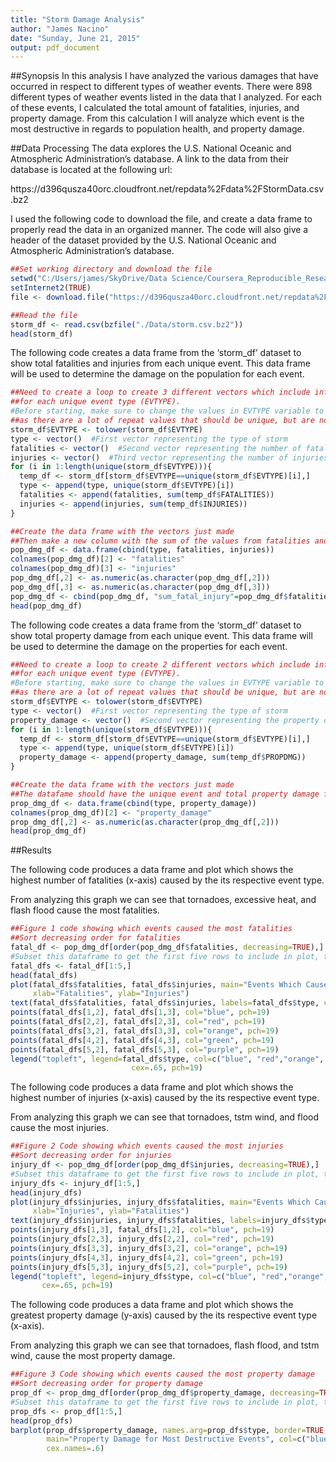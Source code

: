 ```yaml
---
title: "Storm Damage Analysis"
author: "James Nacino"
date: "Sunday, June 21, 2015"
output: pdf_document
---
```


##Synopsis
In this analysis I have analyzed the various damages that have occurred in respect to different types of weather events. There were 898 different types of weather events listed in the data that I analyzed. For each of these events, I calculated the total amount of fatalities, injuries, and property damage. From this calculation I will analyze which event is the most destructive in regards to population health, and property damage.

##Data Processing
The data explores the U.S. National Oceanic and Atmospheric Administration's database. A link to the data from their database is located at the following url:

https://d396qusza40orc.cloudfront.net/repdata%2Fdata%2FStormData.csv.bz2

I used the following code to download the file, and create a data frame to properly read the data in an organized manner. The code will also give a header of the dataset provided by the U.S. National Oceanic and Atmospheric Administration's database.
```r
##Set working directory and download the file
setwd("C:/Users/james/SkyDrive/Data Science/Coursera_Reproducible_Research/Project_2")
setInternet2(TRUE)
file <- download.file("https://d396qusza40orc.cloudfront.net/repdata%2Fdata%2FStormData.csv.bz2" , destfile="./Data/storm.csv.bz2")

##Read the file
storm_df <- read.csv(bzfile("./Data/storm.csv.bz2"))
head(storm_df)
```

The following code creates a data frame from the 'storm_df' dataset to show total fatalities and injuries from each unique event. This data frame will be used to determine the damage on the population for each event.
```r
##Need to create a loop to create 3 different vectors which include information
##for each unique event type (EVTYPE).
#Before starting, make sure to change the values in EVTYPE variable to lowercase
##as there are a lot of repeat values that should be unique, but are not due to case.
storm_df$EVTYPE <- tolower(storm_df$EVTYPE)
type <- vector()  #First vector representing the type of storm
fatalities <- vector()  #Second vector representing the number of fatalites
injuries <- vector()  #Third vector representing the number of injuries
for (i in 1:length(unique(storm_df$EVTYPE))){
  temp_df <- storm_df[storm_df$EVTYPE==unique(storm_df$EVTYPE)[i],]
  type <- append(type, unique(storm_df$EVTYPE)[i])
  fatalities <- append(fatalities, sum(temp_df$FATALITIES))
  injuries <- append(injuries, sum(temp_df$INJURIES))
}

##Create the data frame with the vectors just made
##Then make a new column with the sum of the values from fatalities and injuries
pop_dmg_df <- data.frame(cbind(type, fatalities, injuries))
colnames(pop_dmg_df)[2] <- "fatalities"
colnames(pop_dmg_df)[3] <- "injuries"
pop_dmg_df[,2] <- as.numeric(as.character(pop_dmg_df[,2]))
pop_dmg_df[,3] <- as.numeric(as.character(pop_dmg_df[,3]))
pop_dmg_df <- cbind(pop_dmg_df, "sum_fatal_injury"=pop_dmg_df$fatalities+pop_dmg_df$injuries)
head(pop_dmg_df)
```

The following code creates a data frame from the 'storm_df' dataset to show total property damage from each unique event. This data frame will be used to determine the damage on the properties for each event.
```r
##Need to create a loop to create 2 different vectors which include information
##for each unique event type (EVTYPE).
#Before starting, make sure to change the values in EVTYPE variable to lowercase
##as there are a lot of repeat values that should be unique, but are not due to case.
storm_df$EVTYPE <- tolower(storm_df$EVTYPE)
type <- vector()  #First vector representing the type of storm
property_damage <- vector()  #Second vector representing the property damage
for (i in 1:length(unique(storm_df$EVTYPE))){
  temp_df <- storm_df[storm_df$EVTYPE==unique(storm_df$EVTYPE)[i],]
  type <- append(type, unique(storm_df$EVTYPE)[i])
  property_damage <- append(property_damage, sum(temp_df$PROPDMG))
}

##Create the data frame with the vectors just made
##The datafame should have the unique event and total property damage for that event
prop_dmg_df <- data.frame(cbind(type, property_damage))
colnames(prop_dmg_df)[2] <- "property_damage"
prop_dmg_df[,2] <- as.numeric(as.character(prop_dmg_df[,2]))
head(prop_dmg_df)
```

##Results

The following code produces a data frame and plot which shows the highest number of fatalities (x-axis) caused by the its respective event type. 

From analyzing this graph we can see that tornadoes, excessive heat, and flash flood cause the most fatalities.
```r
##Figure 1 code showing which events caused the most fatalities
##Sort decreasing order for fatalities
fatal_df <- pop_dmg_df[order(pop_dmg_df$fatalities, decreasing=TRUE),]
#Subset this dataframe to get the first five rows to include in plot, then plot
fatal_dfs <- fatal_df[1:5,]
head(fatal_dfs)
plot(fatal_dfs$fatalities, fatal_dfs$injuries, main="Events Which Caused the Most Fatalities",
     xlab="Fatalities", ylab="Injuries")
text(fatal_dfs$fatalities, fatal_dfs$injuries, labels=fatal_dfs$type, cex=.8, pos=3)
points(fatal_dfs[1,2], fatal_dfs[1,3], col="blue", pch=19)
points(fatal_dfs[2,2], fatal_dfs[2,3], col="red", pch=19)
points(fatal_dfs[3,2], fatal_dfs[3,3], col="orange", pch=19)
points(fatal_dfs[4,2], fatal_dfs[4,3], col="green", pch=19)
points(fatal_dfs[5,2], fatal_dfs[5,3], col="purple", pch=19)
legend("topleft", legend=fatal_dfs$type, col=c("blue", "red","orange", "green", "purple"),
                           cex=.65, pch=19)
```

The following code produces a data frame and plot which shows the highest number of injuries (x-axis) caused by the its respective event type. 

From analyzing this graph we can see that tornadoes, tstm wind, and flood cause the most injuries.
```r
##Figure 2 Code showing which events caused the most injuries
##Sort decreasing order for injuries
injury_df <- pop_dmg_df[order(pop_dmg_df$injuries, decreasing=TRUE),]
#Subset this dataframe to get the first five rows to include in plot, then plot
injury_dfs <- injury_df[1:5,]
head(injury_dfs)
plot(injury_dfs$injuries, injury_dfs$fatalities, main="Events Which Caused the Most Injuries",
     xlab="Injuries", ylab="Fatalities")
text(injury_dfs$injuries, injury_dfs$fatalities, labels=injury_dfs$type, cex=.8, pos=3)
points(injury_dfs[1,3], fatal_dfs[1,2], col="blue", pch=19)
points(injury_dfs[2,3], injury_dfs[2,2], col="red", pch=19)
points(injury_dfs[3,3], injury_dfs[3,2], col="orange", pch=19)
points(injury_dfs[4,3], injury_dfs[4,2], col="green", pch=19)
points(injury_dfs[5,3], injury_dfs[5,2], col="purple", pch=19)
legend("topleft", legend=injury_dfs$type, col=c("blue", "red","orange", "green", "purple"),
       cex=.65, pch=19)
```

The following code produces a data frame and plot which shows the greatest property damage (y-axis) caused by the its respective event type (x-axis). 

From analyzing this graph we can see that tornadoes, flash flood, and tstm wind, cause the most property damage.
```r
##Figure 3 Code showing which events caused the most property damage
##Sort decreasing order for property damage
prop_df <- prop_dmg_df[order(prop_dmg_df$property_damage, decreasing=TRUE),]
#Subset this dataframe to get the first five rows to include in plot, then plot
prop_dfs <- prop_df[1:5,]
head(prop_dfs)
barplot(prop_dfs$property_damage, names.arg=prop_dfs$type, border=TRUE, xlab="Event", ylab="Amount of Property Damage",
        main="Property Damage for Most Destructive Events", col=c("blue","red","green","orange","purple"),
        cex.names=.6)
```